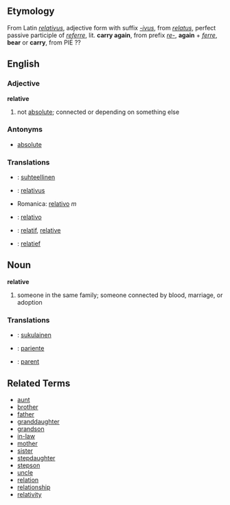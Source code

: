 ==Etymology==
From Latin ''[[relativus]]'', adjective form with suffix ''[[-ivus]]'', from ''[[relatus]]'', perfect passive participle of ''[[referre]]'', lit. '''carry again''', from prefix ''[[re-]]'', '''again''' + ''[[ferre]]'', '''bear''' or '''carry''', from PIE ??

==English==
===Adjective===
'''relative'''

# not [[absolute]]; connected or depending on something else

===Antonyms===
*[[absolute]]

===Translations===
*{{msg:fi}}: [[suhteellinen]]
*{{msg:la}}: [[relativus]]
*Romanica: [[relativo]] ''m''
*{{msg:es}}: [[relativo]]
*{{msg:fr}}: [[relatif]], [[relative]]
*{{msg:nl}}: [[relatief]]

==Noun==
'''relative'''

# someone in the same family; someone connected by blood, marriage, or adoption

===Translations===
*{{msg:fi}}: [[sukulainen]]
*{{msg:es}}: [[pariente]]
*{{msg:fr}}: [[parent]]


==Related Terms==
*[[aunt]]
*[[brother]]
*[[father]]
*[[granddaughter]]
*[[grandson]]
*[[in-law]]
*[[mother]]
*[[sister]]
*[[stepdaughter]]
*[[stepson]]
*[[uncle]]
*[[relation]]
*[[relationship]]
*[[relativity]]